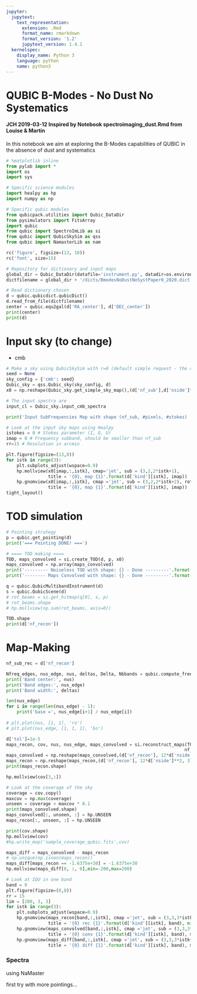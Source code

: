 ```yaml
---
jupyter:
  jupytext:
    text_representation:
      extension: .Rmd
      format_name: rmarkdown
      format_version: '1.2'
      jupytext_version: 1.4.1
  kernelspec:
    display_name: Python 3
    language: python
    name: python3
---
```


# QUBIC B-Modes - No Dust No Systematics

#### JCH 2019-03-12 Inspired by Notebook spectroimaging_dust.Rmd from Louise & Martin

In this notebook we aim at exploring the B-Modes capabilities of QUBIC in the absence of dust and systematics

```python
# %matplotlib inline
from pylab import *
import os
import sys

# Specific science modules
import healpy as hp
import numpy as np

# Specific qubic modules
from qubicpack.utilities import Qubic_DataDir
from pysimulators import FitsArray
import qubic
from qubic import SpectroImLib as si
from qubic import QubicSkySim as qss
from qubic import NamasterLib as nam

rc('figure', figsize=(13, 10))
rc('font', size=15)
```

```python
# Repository for dictionary and input maps
global_dir = Qubic_DataDir(datafile='instrument.py', datadir=os.environ['QUBIC_DATADIR'])
dictfilename = global_dir + '/dicts/BmodesNoDustNoSystPaper0_2020.dict'

# Read dictionary chosen
d = qubic.qubicdict.qubicDict()
d.read_from_file(dictfilename)
center = qubic.equ2gal(d['RA_center'], d['DEC_center'])
print(center)
print(d)
```

# Input sky (to change)
* cmb

```python
# Make a sky using QubicSkySim with r=0 (default simple request - the camb spectrum is calculated inside)
seed = None
sky_config = {'cmb': seed}
Qubic_sky = qss.Qubic_sky(sky_config, d)
x0 = np.reshape(Qubic_sky.get_simple_sky_map(),(d['nf_sub'],d['nside']**2*12,3))

# The input spectra are
input_cl = Qubic_sky.input_cmb_spectra

print('Input SubFrequencies Map with shape (nf_sub, #pixels, #stokes) : ', np.shape(x0))
```

```python
# Look at the input sky maps using Healpy
istokes = 0 # Stokes parameter (I, Q, U)
imap = 0 # Frequency subband, should be smaller than nf_sub
rr=15 # Resolution in arcmin

plt.figure(figsize=(13,8))
for istk in range(3):
    plt.subplots_adjust(wspace=0.9)
    hp.mollview(x0[imap,:,istk], cmap='jet', sub = (3,2,2*istk+1), 
                title = '{0}, map {1}'.format(d['kind'][istk], imap))
    hp.gnomview(x0[imap,:,istk], cmap ='jet', sub = (3,2,2*istk+2), rot=center, reso=rr, 
                title = '{0}, map {1}'.format(d['kind'][istk], imap))
tight_layout()
```

# TOD simulation

```python
# Pointing strategy
p = qubic.get_pointing(d)
print('=== Pointing DONE! ===')

# ==== TOD making ====
TOD, maps_convolved = si.create_TOD(d, p, x0)
maps_convolved = np.array(maps_convolved)
print('--------- Noiseless TOD with shape: {} - Done ---------'.format(np.shape(TOD)))
print('-------- Maps Convolved with shape: {} - Done ---------'.format(np.shape(maps_convolved)))
```

```python
q = qubic.QubicMultibandInstrument(d)
s = qubic.QubicScene(d)
# rot_beams = si.get_hitmap(q[0], s, p)
# rot_beams.shape
# hp.mollview(np.sum(rot_beams, axis=0))
```

```python
TOD.shape
print(d['nf_recon'])
```

# Map-Making

```python
nf_sub_rec = d['nf_recon']

Nfreq_edges, nus_edge, nus, deltas, Delta, Nbbands = qubic.compute_freq(150, nf_sub_rec)
print('Band center:', nus)
print('Band edges:', nus_edge)
print('Band width:', deltas)

len(nus_edge)
for i in range(len(nus_edge) - 1):
    print('base =', nus_edge[i+1] / nus_edge[i])
    
# plt.plot(nus, [1, 1], 'ro')
# plt.plot(nus_edge, [1, 1, 1], 'bo')
```

```python
d['tol']=1e-5
maps_recon, cov, nus, nus_edge, maps_convolved = si.reconstruct_maps(TOD, d, p,
                                                                    nf_sub_rec, x0=x0)
maps_convolved = np.reshape(maps_convolved,(d['nf_recon'], 12*d['nside']**2, 3))
maps_recon = np.reshape(maps_recon,(d['nf_recon'], 12*d['nside']**2, 3))
print(maps_recon.shape)
```

```python
hp.mollview(cov[3,:])
```

```python
# Look at the coverage of the sky
coverage = cov.copy()
maxcov = np.max(coverage)
unseen = coverage < maxcov * 0.1
print(maps_convolved.shape)
maps_convolved[:, unseen, :] = hp.UNSEEN
maps_recon[:, unseen, :] = hp.UNSEEN
```

```python
print(cov.shape)
hp.mollview(cov)
#hp.write_map('sample_coverage_qubic.fits',cov)
```

```python
maps_diff = maps_convolved - maps_recon
# np.unique(np.isnan(maps_recon))
maps_diff[maps_recon == -1.6375e+30] = -1.6375e+30
hp.mollview(maps_diff[0, :, 0],min=-200,max=200)
```

```python
# Look at IQU in one band
band = 0
plt.figure(figsize=(8,8))
rr = 15
lim = [200, 3, 3]
for istk in range(3):
    plt.subplots_adjust(wspace=0.9)
    hp.gnomview(maps_recon[band,:,istk], cmap ='jet', sub = (3,3,3*istk+1), rot=center, reso=rr, 
                title = '{0} rec {1}'.format(d['kind'][istk], band), min=-lim[istk], max=lim[istk])
    hp.gnomview(maps_convolved[band,:,istk], cmap ='jet', sub = (3,3,3*istk+2), rot=center, reso=rr, 
                title = '{0} conv {1}'.format(d['kind'][istk], band), min=-lim[istk], max=lim[istk])
    hp.gnomview(maps_diff[band,:,istk], cmap ='jet', sub = (3,3,3*istk+3), rot=center, reso=rr, 
                title = '{0} diff {1}'.format(d['kind'][istk], band), min=-lim[istk], max=lim[istk])

```

### Spectra
using NaMaster

first try with more pointings...

```python

```

```python

```

```python

```
